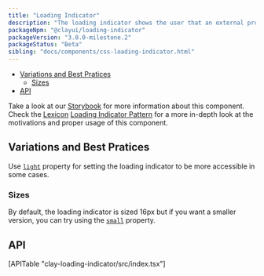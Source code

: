 ```yaml
---
title: "Loading Indicator"
description: "The loading indicator shows the user that an external process, like a connection, is being executed."
packageNpm: "@clayui/loading-indicator"
packageVersion: "3.0.0-milestone.2"
packageStatus: "Beta"
sibling: "docs/components/css-loading-indicator.html"
---
```



<div class="nav-toc-absolute">
<div class="nav-toc">

- [Variations and Best Pratices](#variations-and-best-pratices)
    - [Sizes](#sizes)
- [API](#api)

</div>
</div>

<div class="clay-site-alert alert alert-warning">
    Take a look at our <a href="https://storybook-clayui.netlify.com/?path=/story/clayloadingindicator--default">Storybook</a> for more information about this component.
</div>

<div class="clay-site-alert alert alert-info">
	Check the <a href="https://liferay.design/lexicon/">Lexicon</a> <a href="https://liferay.design/lexicon/core-components/loading-indicator/">Loading Indicator Pattern</a> for a more in-depth look at the motivations and proper usage of this component.
</div>

## Variations and Best Pratices

<LoadingIndicator />

Use [`light`](#api-light) property for setting the loading indicator to be more accessible in some cases.

<LoadingIndicatorLight />

### Sizes

By default, the loading indicator is sized 16px but if you want a smaller version, you can try using the [`small`](#api-small) property.

<LoadingIndicatorSmall />

## API

<div>
    [APITable "clay-loading-indicator/src/index.tsx"]
</div>
